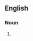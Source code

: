 ==English==

===Noun===
{{en-noun}}

# {{context|rare|lang=en}} {{alternative spelling of|Eskimologist|lang=en}}